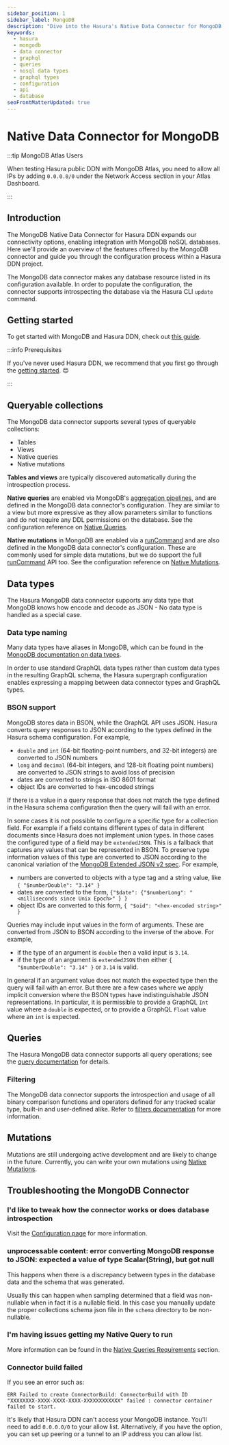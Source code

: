 ```yaml
---
sidebar_position: 1
sidebar_label: MongoDB
description: "Dive into the Hasura's Native Data Connector for MongoDB."
keywords:
  - hasura
  - mongodb
  - data connector
  - graphql
  - queries
  - nosql data types
  - graphql types
  - configuration
  - api
  - database
seoFrontMatterUpdated: true
---
```


# Native Data Connector for MongoDB

:::tip MongoDB Atlas Users

When testing Hasura public DDN with MongoDB Atlas, you need to allow all IPs by adding `0.0.0.0/0` under the Network
Access section in your Atlas Dashboard.

:::

## Introduction

The MongoDB Native Data Connector for Hasura DDN expands our connectivity options, enabling integration with MongoDB
noSQL databases. Here we'll provide an overview of the features offered by the MongoDB connector and guide you through
the configuration process within a Hasura DDN project.

The MongoDB data connector makes any database resource listed in its configuration available. In order to populate the
configuration, the connector supports introspecting the database via the Hasura CLI `update` command.

## Getting started

To get started with MongoDB and Hasura DDN, check out
[this guide](/getting-started/quickstart.mdx).

:::info Prerequisites

If you've never used Hasura DDN, we recommend that you first go through the
[getting started](/getting-started/overview.mdx). 😊

:::

## Queryable collections

The MongoDB data connector supports several types of queryable collections:

- Tables
- Views
- Native queries
- Native mutations

**Tables and views** are typically discovered automatically during the introspection process.

**Native queries** are enabled via MongoDB's [aggregation pipelines][MongoDB: pipeline], and are defined in the MongoDB
data connector's configuration. They are similar to a view but more expressive as they allow parameters similar to
functions and do not require any DDL permissions on the database. See the configuration reference on
[Native Queries](/connectors/mongodb/native-operations/native-queries).

**Native mutations** in MongoDB are enabled via a [runCommand][MongoDB: runCommand] and are also defined in the MongoDB
data connector's configuration. These are commonly used for simple data mutations, but we do support the full
[runCommand][MongoDB: runCommand] API too. See the configuration reference on
[Native Mutations](/connectors/mongodb/native-operations/native-mutations).

## Data types

The Hasura MongoDB data connector supports any data type that MongoDB knows how encode and decode as JSON - No data type
is handled as a special case.

### Data type naming

Many data types have aliases in MongoDB, which can be found in the [MongoDB documentation on data
types][MongoDB: data types].

In order to use standard GraphQL data types rather than custom data types in the resulting GraphQL schema, the Hasura
supergraph configuration enables expressing a mapping between data connector types and GraphQL types.

### BSON support

MongoDB stores data in BSON, while the GraphQL API uses JSON. Hasura converts query responses to JSON according to the
types defined in the Hasura schema configuration. For example,

- `double` and `int` (64-bit floating-point numbers, and 32-bit integers) are converted to JSON numbers
- `long` and `decimal` (64-bit integers, and 128-bit floating point numbers) are converted to JSON strings to avoid loss
  of precision
- dates are converted to strings in ISO 8601 format
- object IDs are converted to hex-encoded strings

If there is a value in a query response that does not match the type defined in the Hasura schema configuration then the
query will fail with an error.

In some cases it is not possible to configure a specific type for a collection field. For example if a field contains
different types of data in different documents since Hasura does not implement union types. In those cases the
configured type of a field may be `extendedJSON`. This is a fallback that captures any values that can be represented in
BSON. To preserve type information values of this type are converted to JSON according to the canonical variation of the
[MongoDB Extended JSON v2 spec](https://www.mongodb.com/docs/manual/reference/mongodb-extended-json/). For example,

- numbers are converted to objects with a type tag and a string value, like `{ "$numberDouble": "3.14" }`
- dates are converted to the form, `{"$date": {"$numberLong": "<milliseconds since Unix Epoch>" } }`
- object IDs are converted to this form, `{ "$oid": "<hex-encoded string>" }`

Queries may include input values in the form of arguments. These are converted from JSON to BSON according to the
inverse of the above. For example,

- if the type of an argument is `double` then a valid input is `3.14`.
- if the type of an argument is `extendedJSON` then either `{ "$numberDouble": "3.14" }` or `3.14` is valid.

In general if an argument value does not match the expected type then the query will fail with an error. But there are a
few cases where we apply implicit conversion where the BSON types have indistinguishable JSON representations. In
particular, it is permissible to provide a GraphQL `Int` value where a `double` is expected, or to provide a GraphQL
`Float` value where an `int` is expected.

## Queries

The Hasura MongoDB data connector supports all query operations; see the
[query documentation](/graphql-api/queries/index.mdx) for details.

### Filtering

The MongoDB data connector supports the introspection and usage of all binary comparison functions and operators defined
for any tracked scalar type, built-in and user-defined alike. Refer to
[filters documentation](/graphql-api/queries/filters/index) for more information.

## Mutations

Mutations are still undergoing active development and are likely to change in the future. Currently, you can write your
own mutations using [Native Mutations](/connectors/mongodb/native-operations/native-mutations).

## Troubleshooting the MongoDB Connector

### I'd like to tweak how the connector works or does database introspection

Visit the [Configuration page](/connectors/mongodb/config.mdx) for more information.

### unprocessable content: error converting MongoDB response to JSON: expected a value of type Scalar(String), but got null

This happens when there is a discrepancy between types in the database data and the schema that was generated.

Usually this can happen when sampling determined that a field was non-nullable when in fact it is a nullable field. In
this case you manually update the proper collections schema json file in the `schema` directory to be non-nullable.

### I'm having issues getting my Native Query to run

More information can be found in the
[Native Queries Requirements](/connectors/mongodb/native-operations/native-queries.mdx) section.

### Connector build failed

If you see an error such as:

```plaintext
ERR Failed to create ConnectorBuild: ConnectorBuild with ID
"XXXXXXXX-XXXX-XXXX-XXXX-XXXXXXXXXXXX" failed : connector container failed to start.
```

It's likely that Hasura DDN can't access your MongoDB instance. You'll need to add `0.0.0.0/0` to your allow list.
Alternatively, if you have the option, you can set up peering or a tunnel to an IP address you can allow list.

[MongoDB: pipeline]: https://www.mongodb.com/docs/manual/core/aggregation-pipeline
[MongoDB: runCommand]: https://www.mongodb.com/docs/manual/reference/method/db.runCommand
[MongoDB: data types]: https://www.mongodb.com/docs/manual/reference/bson-types
